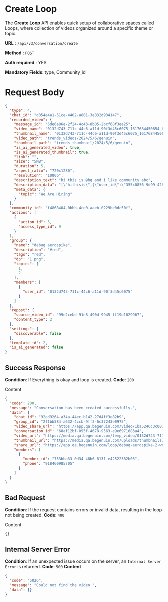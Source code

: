 # Create Loop

The **Create Loop** API enables quick setup of collaborative spaces called Loops, where collection of videos organized around a specific theme or topic.


**URL**  :  `/api/v3/conversation/create`

**Method**  :  `POST`

**Auth required**  : YES

**Mandatory Fields**: type, Community_id

# Request Body

```json
{
  "type": 4,
  "chat_id": "d854e4a1-51ce-4402-a801-3e832d934147",
  "recorded_video": {
    "message_id": "6de6a86e-2f24-4c43-8b05-2bcf68f3ea25",
    "video_name": "0132d743-711c-44c6-a11d-90f3d45c6075_1617684450854_hi81.mp4",
    "thumbnail_name": "0132d743-711c-44c6-a11d-90f3d45c6075_1617684450854_hi81.jpg",
    "video_path": "trends_videos/2024/5/6/genuin",
    "thumbnail_path": "trends_thumbnail/2024/5/6/genuin",
    "is_ai_generated_video": true,
    "is_ai_generated_thumbnail": true,
    "link": "",
    "size": "5MB",
    "duration": 5,
    "aspect_ratio": "720x1280",
    "resolution": "1080p",
    "description_text": "hi this is @hg and i like community abc",
    "description_data": "[\"hithisis\",{\"user_id\":\"355c0856-9d99-4286-a3e0-fc5164b77861\"},\"andilikecommunity\",{\"community_id\":\"fe3bdd3b-1fcb-44f3-a7ac-15b59796b6f9\"}]",
    "meta_data": {
      "topic": "We Are Hiring"
    }
  },
  "community_id": "f4868404-0bbb-4ce0-aaeb-0229be0dc50f",
  "actions": [
    {
      "action_id": 5,
      "access_type_id": 9
    }
  ],
  "group": {
    "name": "debug aerospike",
    "description": "#red",
    "tags": "red",
    "dp": "1.png",
    "topics": [
      1,
      2
    ],
    "members": [
      {
        "user_id": "0132d743-711c-44c6-a11d-90f3d45c6075"
      }
    ]
  },
  "repost": {
    "source_video_id": "99e2cebd-91e8-490d-9945-ff19d1029967",
    "content_type": 2
  },
  "settings": {
    "discoverable": false
  },
  "template_id": 2,
  "is_ai_generated": false
}
```

## Success Response

**Condition**: If Everything is okay and loop is created. 
**Code**: `200`

Content
```json
{
  "code": 200,
  "message": "Conversation has been created successfully.",
  "data": {
    "chat_id": "92ed9264-a34a-44ec-b142-27d4ff3e82b9",
    "group_id": "2f1bb584-a632-4ccb-9ff3-6c37243e0975",
    "video_share_url": "https://app.qa.begenuin.com/video/1ba5246c3c001401?community=1ba4cea37c000fad&loop=1ba5246c2f801400",
    "conversation_id": "68af12bf-095f-4678-9563-e9e6971683a4",
    "video_url": "https://media.qa.begenuin.com/temp_video/0132d743-711c-44c6-a11d-90f3d45c6075_1617684450854_hi81.mp4",
    "thumbnail_url": "https://media.qa.begenuin.com/uploads/thumbnails/0132d743-711c-44c6-a11d-90f3d45c6075_1617684450854_hi81.jpg",
    "share_url": "https://app.qa.begenuin.com/loop/debug-aerospike-2-wn70?community=1ba4cea37c000fad",
    "members": [
      {
        "member_id": "753bba33-0d34-48b6-8131-e42522382b03",
        "phone": "918460985705"
      }
    ]
  }
}
```

## Bad Request

**Condition**: If the request contains errors or invalid data, resulting in the loop not being created.
**Code**: `400`

Content
```
{}
```

## Internal Server Error

**Condition**: If an unexpected issue occurs on the server, an `Internal Server Error` is returned.
**Code**: `500`
**Content**
```json
{
  "code": "5026",
  "message": "Could not find the video.",
  "data": {}
}
```
